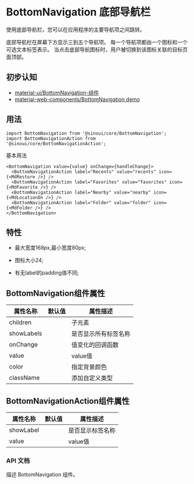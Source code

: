 # BottomNavigation 底部导航栏

使用底部导航栏，您可以在应用程序的主要导航项之间跳转。

底部导航栏在屏幕下方显示三到五个导航项。 每一个导航项都由一个图标和一个可选文本标签表示。 当点击底部导航图标时，用户被切换到该图标关联的目标页面顶部。

## 初步认知

- [material-ui/BottomNavigation-组件](https://material-ui.com/zh/components/bottom-navigation/)
- [material-web-components/BottomNavigation demo](https://material.io/components/bottom-navigation/#specs)

## 用法

```tst
import BottomNavigation from '@sinoui/core/BottomNavigation';
import BottomNavigationAction from '@sinoui/core/BottomNavigationAction';
```

基本用法

```tsx
<BottomNavigation value={value} onChange={handleChange}>
  <BottomNavigationAction label="Recents" value="recents" icon={<MdRestore />} />
  <BottomNavigationAction label="Favorites" value="favorites" icon={<MdFavorite />} />
  <BottomNavigationAction label="Nearby" value="nearby" icon={<MdLocationOn />} />
  <BottomNavigationAction label="Folder" value="folder" icon={<MdFolder />} />
</BottomNavigation>
```

## 特性

- 最大宽度168px,最小宽度80px;

- 图标大小24;

- 有无label的padding值不同;

## BottomNavigation组件属性

| 属性名称 | 默认值      | 属性描述                                                 |
| -------- | ----------- | -------------------------------------------------------- |
| children |             | 子元素                                             |
| showLabels |             | 是否显示所有标签名称                             |
| onChange |             | 值变化的回调函数                            |
| value |                | value值                            |
| color |                | 指定背景颜色                            |
| className |             | 添加自定义类型                                             |

## BottomNavigationAction组件属性

| 属性名称 | 默认值      | 属性描述                                                 |
| -------- | ----------- | -------------------------------------------------------- |
| showLabel |             | 是否显示标签名称                             |
| value     |               | value值                             |

### API 文档

描述 BottomNavigation 组件。
